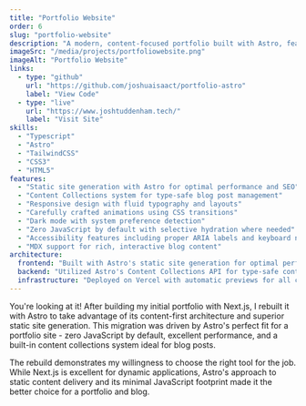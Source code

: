 ```yaml
---
title: "Portfolio Website"
order: 6
slug: "portfolio-website"
description: "A modern, content-focused portfolio built with Astro, featuring a blog system, responsive design, and optimal performance through static site generation."
imageSrc: "/media/projects/portfoliowebsite.png"
imageAlt: "Portfolio Website"
links:
  - type: "github"
    url: "https://github.com/joshuaisaact/portfolio-astro"
    label: "View Code"
  - type: "live"
    url: "https://www.joshtuddenham.tech/"
    label: "Visit Site"
skills:
  - "Typescript"
  - "Astro"
  - "TailwindCSS"
  - "CSS3"
  - "HTML5"
features:
  - "Static site generation with Astro for optimal performance and SEO"
  - "Content Collections system for type-safe blog post management"
  - "Responsive design with fluid typography and layouts"
  - "Carefully crafted animations using CSS transitions"
  - "Dark mode with system preference detection"
  - "Zero JavaScript by default with selective hydration where needed"
  - "Accessibility features including proper ARIA labels and keyboard navigation"
  - "MDX support for rich, interactive blog content"
architecture:
  frontend: "Built with Astro's static site generation for optimal performance. Implemented WCAG-compliant accessible design patterns. Created reusable components with TypeScript for type safety. Leveraged Astro's partial hydration for interactive elements."
  backend: "Utilized Astro's Content Collections API for type-safe content management. Implemented efficient asset optimization and delivery. Markdown and MDX processing for blog posts."
  infrastructure: "Deployed on Vercel with automatic previews for all changes. Set up proper meta tags and SEO optimization for all pages. Optimized build process for fast static site generation."
---
```


You're looking at it! After building my initial portfolio with Next.js, I rebuilt it with Astro to take advantage of its content-first architecture and superior static site generation. This migration was driven by Astro's perfect fit for a portfolio site - zero JavaScript by default, excellent performance, and a built-in content collections system ideal for blog posts.

The rebuild demonstrates my willingness to choose the right tool for the job. While Next.js is excellent for dynamic applications, Astro's approach to static content delivery and its minimal JavaScript footprint made it the better choice for a portfolio and blog.
